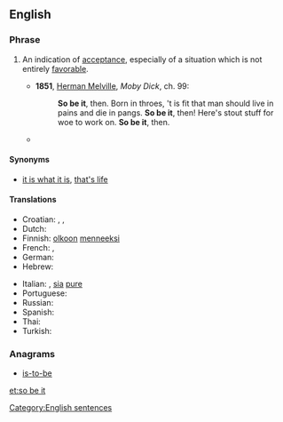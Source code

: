==English==

===Phrase===
{{head|en|phrase|head=[[so]] [[be]] [[it]]}}

# {{idiomatic}} An indication of [[acceptance]], especially of a situation which is not entirely [[favorable]].
#* '''1851''', [[w:Herman Melville|Herman Melville]], ''Moby Dick'', ch. 99:
#*: '''So be it''', then. Born in throes, 't is fit that man should live in pains and die in pangs. '''So be it''', then! Here's stout stuff for woe to work on. '''So be it''', then.
#* {{quote-news|date=February 22|year=2009|title=ABC This Week with George Stephanopoulos|passage=It doesn' t matter which party it is. If the people choose one, a Democrat, then '''so be it'''.}}

====Synonyms====
* {{sense|indication of acceptance}} [[it is what it is]], [[that's life]]

====Translations====
{{trans-top|indication of acceptance}}
* Croatian: {{t|hr|neka tako bude}}, {{t|hr|u redu}}, {{t|hr|neka}}
* Dutch: {{t|nl|het zij zo}}
* Finnish: [[olkoon]] [[menneeksi]]
* French: {{t+|fr|soit}}, {{t|fr|ainsi soit-il}}
* German: {{t|de|So sei es}}
* Hebrew: {{t|he|ניחא|tr=nicha|sc=Hebr}}
{{trans-mid}}
* Italian: {{t-|it|transeat}}, [[sia]] [[pure]]
* Portuguese: {{t|pt|assim seja}}
* Russian: {{t|ru|так и быть|tr=tak i byt’}}
* Spanish: {{t|es|así sea}}
* Thai: {{t|th|ทำไปเลยถ้าอยากทำ|tr=tham pai loei tha yak tham|sc=Thai}}
* Turkish: {{t|tr|öyle olsun}}
{{trans-bottom}}

===Anagrams===
* [[is-to-be#English|is-to-be]]

[[Category:English sentences]]

[[et:so be it]]